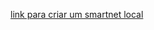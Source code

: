 [link para criar um smartnet local](https://wiki.adsomos.com/bin/view/Base%20de%20Conhecimento/Manuais%20Internos/Instala%C3%A7%C3%A3o/Smartnet%20Web/1%20-%20Instala%C3%A7%C3%A3o/)